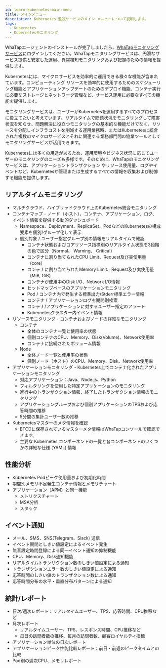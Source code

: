 ```yaml
---
id: learn-kubernetes-main-menu
title: メインメニュー
description: Kubernetes 監視サービスのメイン メニューについて説明します。
tags:
  - Kubernetes
  - Kubernetesモニタリング
---
```


WhaTapエージェントのインストールが完了しましたら、[WhaTapモニタリングサービス](https://service.whatap.io)にログインしてください。WhaTapモニタリングサービスは、円滑なサービス提供と安定した運用、異常検知モニタリングおよび把握のための情報を提供します。

Kubernetesには、マイクロサービスを効率的に運用できる様々な機能が含まれています。コンピューティング リソースを効率的に使用するためのスケジューリング機能とアプリケーションアップデートのためのデプロイ機能、コンテナ実行に必要なストレージとネットワーク管理など、サービス運用に必要なすべての機能を提供します。

モニタリングサービスは、ユーザーがKubernetesを運用するすべてのプロセスに役立てたいと考えています。リアルタイムで問題状況をモニタリングして障害状況を知らせ、問題解決に役立つモニタリングの基本的な機能だけでなく、リソースを分配しインフラコストを削減する運用業務時、またはKubernetesに統合された複数のマイクロサービスとそれに関連する業務部門間の協業ツールとしてモニタリングサービスが活用できます。

Kubernetesには多くの用途があるため、運用環境やビジネス状況に応じてユーザーのモニタリングのニーズも多様です。そのために、WhaTapのモニタリングサービスは、アプリケーショントランザクション
やリソース使用量、ログやイベントなど、Kubernetesが管理または生成するすべての情報を収集および制御する機能を提供します。

## リアルタイムモニタリング

-   マルチクラウド、ハイブリッドクラウド上のKubernetes統合モニタリング
-   コンテナマップ - ノード（ホスト）、コンテナ、アプリケーション、ログ、イベント情報を提供する動的ダッシュボード
    -   Namespace、Deployment、ReplicaSet、PodなどのKubernetesの構成要素を個別/グループ化して表示
    -   個別対象 / ユーザー指定グループ別の情報をリアルタイムで確認
        -   コンテナ状態およびコアリソース指標別のリアルタイム状態を3段階の色で区分（Normal、 Warning、 Critical）
        -   コンテナに割り当てられたCPU Limit、Request及び実使用量（core）
        -   コンテナに割り当てられたMemory Limit、Request及び実使用量（MiB, GiB）
        -   コンテナが使用中のDisk I/O、Network I/O情報
        -   ヒットマップベースのアプリケーションモニタリング
        -   Pod / コンテナ内で発生する標準出力/Stderr標準エラー情報
        -   コンテナ / アプリケーションログを期間別検索
        -   コンテナ/アプリケーションに対するユーザー指定のアラート
        -   Kubernetesクラスター内イベント情報
-   リソースモニタリング - コンテナおよびノードの詳細なモニタリング
    -   コンテナ
        -   全体のコンテナ一覧と使用率の状態
        -   個別コンテナのCPU、Memory、Disk(Volume)、Network使用率
        -   コンテナに接続されたボリューム情報
    -   Node
        -   全体ノード一覧と使用率の状態
        -   個別ノード（ホスト）のCPU、Memory、Disk、Network使用率
-   アプリケーションモニタリング - Kubernetes上でコンテナ化されたアプリケーションモニタリング
    -   対応アプリケーション：Java、Node.js、Python
    -   フィルタリングを使用した特定アプリケーションのモニタリング
    -   進行中のトランザクション情報、終了したトランザクション情報のモニタリング
    -   アプリケーショングループおよび個別アプリケーションのTPSおよび応答時間の推移
    -   5分間の集計ユーザー数の推移
-   Kubernetesマスターのメタ情報を確認
    -   ETCDに保存されているマスターメタ情報はWhaTapコンソールで確認できます。
    -   主要な Kubernetes コンポーネントの一覧と各コンポーネントのいくつかの詳細な仕様 (YAML) 情報

## 性能分析

-   Kubernetes Podピーク使用量および初期化時間
-   期間別メモリ不足発生コンテナ情報とメモリチャート
-   アプリケーション（APM）と同一機能
    -   メトリクスチャート
    -   MSA分析
    -   スタック

## イベント通知

-   メール、SMS、SNS(Telegram、Slack) 送信
-   イベント期間としきい値設定によるイベント発生
-   無音設定時間登録による同一イベント通知の抑制機能
-   CPU、Memory、Disk通知機能
-   リアルタイムトランザクション数のしきい値設定による通知
-   トランザクションエラー数のしきい値設定による通知
-   応答時間のしきい値のトランザクション数による通知
-   応答時間分布の水平・垂直分布パターンによる通知

## 統計/レポート

-   日次/週次レポート：リアルタイムユーザー、TPS、応答時間、CPU推移など
-   月次レポート
    -   リアルタイムユーザー、TPS、レスポンス時間、CPU推移など
    -   毎日の訪問者数の推移、毎月の訪問者数、顧客ロイヤルティ指標
-   アプリケーション単位の日次レポート
-   アプリケーションピーク性能比較レポート：前日・前週のピークタイムとの比較
-   Pod別の週次CPU、メモリレポート
